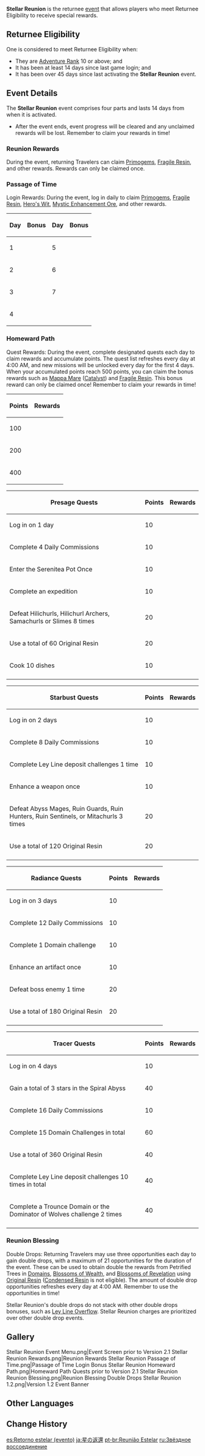 {{Event
|name              = Stellar Reunion
|image             = Stellar Reunion.jpg
|type              = In-Game
|type2             = Indefinite
|type3             = Login
|time_known        = yes
|time_start        = 2020-12-23 14:00:00
|time_start_offset = UTC+8
|time_end          = none
|link              = https://genshin.hoyoverse.com/en/news/detail/7489
}}

'''Stellar Reunion''' is the returnee [[event]] that allows players who meet Returnee Eligibility to receive special rewards.

==Returnee Eligibility==
One is considered to meet Returnee Eligibility when:
*They are [[Adventure Rank]] 10 or above; and
*It has been at least 14 days since last game login; and
*It has been over 45 days since last activating the '''Stellar Reunion''' event.

==Event Details==
The '''Stellar Reunion''' event comprises four parts and lasts 14 days from when it is activated.

*After the event ends, event progress will be cleared and any unclaimed rewards will be lost. Remember to claim your rewards in time!

===Reunion Rewards===
During the event, returning Travelers can claim [[Primogems]], [[Fragile Resin]], and other rewards. Rewards can only be claimed once.

{{Card|Primogem|100|rarity=5}}{{Card|Fragile Resin|1|rarity=4}}{{Card|Hero's Wit|5|rarity=4}}{{Card|Mystic Enhancement Ore|10|rarity=3}}{{Card|Mora|80,000|rarity=3}}

===Passage of Time===
Login Rewards: During the event, log in daily to claim [[Primogems]], [[Fragile Resin]], [[Hero's Wit]], [[Mystic Enhancement Ore]], and other rewards.

{| class="article-table sortable"
!Day
!Bonus
!Day
!Bonus
|-
|1
|{{Card|Primogem|100|rarity=5}}
|5
|{{Card|Primogem|100|rarity=5}}{{Card|Mystic Enhancement Ore|5|rarity=3}}
|-
|2
|{{Card|Primogem|100|rarity=5}}{{Card|Mystic Enhancement Ore|5|rarity=3}}
|6
|{{Card|Mora|100,000|rarity=3}}
|-
|3
|{{Card|Primogem|100|rarity=5}}
|7
|{{Card|Fragile Resin|2|rarity=4}}
|-
|4
|{{Card|Hero's Wit|10|rarity=4}}
|
|
|}

===Homeward Path===
Quest Rewards: During the event, complete designated quests each day to claim rewards and accumulate points. The quest list refreshes every day at 4:00 AM, and new missions will be unlocked every day for the first 4 days. When your accumulated points reach 500 points, you can claim the bonus rewards such as [[Mappa Mare]] ([[Catalyst]]) and [[Fragile Resin]]. This bonus reward can only be claimed once! Remember to claim your rewards in time!

{| class="article-table sortable tdc1 tdc2"
!Points
!Rewards
|-
|100
|{{Card|Mora|200,000}}
|-
|200
|{{Card|Fragile Resin|2}}
|-
|400
|{{Card|Mappa Mare|1}}
|}

{| class="wikitable sortable tdc2 tdc3"
! Presage Quests
! Points
! Rewards
|-
|Log in on 1 day
|10
|{{Card|Adventurer's Experience|5}}{{Card|Mystic Enhancement Ore|5}}
|-
|Complete 4 Daily Commissions
|10
|{{Card|Adventurer's Experience|5}}{{Card|Mora|15,000}}
|-
|Enter the Serenitea Pot Once
|10
|{{Card|Hero's Wit|3}}{{Card|Mora|15,000}}
|-
|Complete an expedition
|10
|{{Card|Mushroom Pizza|3}}{{Card|Mora|15,000}}
|-
|Defeat Hilichurls, Hilichurl Archers, Samachurls or Slimes 8 times
|20
|{{Card|Adventurer's Experience|3}}{{Card|Fine Enhancement Ore|3}}
|-
|Use a total of 60 Original Resin
|20
|{{Card|Adventurer's Experience|3}}{{Card|Fine Enhancement Ore|3}}
|-
|Cook 10 dishes
|10
|{{Card|Mondstadt Hash Brown|3}}{{Card|Mora|15,000}}
|-
|}

{| class="wikitable sortable tdc2 tdc3"
! Starbust Quests
! Points
! Rewards
|-
|Log in on 2 days
|10
|{{Card|Adventurer's Experience|5}}{{Card|Mystic Enhancement Ore|5}}
|-
|Complete 8 Daily Commissions
|10
|{{Card|Adventurer's Experience|5}}{{Card|Mora|15,000}}
|-
|Complete Ley Line deposit challenges 1 time
|10
|{{Card|Adventurer's Experience|5}}{{Card|Mora|20,000}}
|-
|Enhance a weapon once
|10
|{{Card|Mondstadt Hash Brown|3}}{{Card|Mora|15,000}}
|-
|Defeat Abyss Mages, Ruin Guards, Ruin Hunters, Ruin Sentinels, or Mitachurls 3 times
|20
|{{Card|Adventurer's Experience|3}}{{Card|Mora|10,000}}
|-
|Use a total of 120 Original Resin
|20
|{{Card|Adventurer's Experience|3}}{{Card|Mora|10,000}}
|-
|}

{| class="wikitable sortable tdc2 tdc3"
! Radiance Quests
! Points
! Rewards
|-
|Log in on 3 days
|10
|{{Card|Adventurer's Experience|5}}{{Card|Mystic Enhancement Ore|5}}
|-
|Complete 12 Daily Commissions
|10
|{{Card|Adventurer's Experience|5}}{{Card|Mora|15,000}}
|-
|Complete 1 Domain challenge
|10
|{{Card|Adventurer's Experience|5}}{{Card|Mora|20,000}}
|-
|Enhance an artifact once
|10
|{{Card|Mondstadt Hash Brown|3}}{{Card|Mora|15,000}}
|-
|Defeat boss enemy 1 time
|20
|{{Card|Adventurer's Experience|3}}{{Card|Fine Enhancement Ore|3}}
|-
|Use a total of 180 Original Resin
|20
|{{Card|Adventurer's Experience|3}}{{Card|Fine Enhancement Ore|3}}
|-
|}

{| class="wikitable sortable tdc2 tdc3"
! style="width: 75%" |Tracer Quests
! Points
! Rewards
|-
|Log in on 4 days
|10
|{{Card|Adventurer's Experience|5}}{{Card|Mystic Enhancement Ore|5}}
|-
|Gain a total of 3 stars in the Spiral Abyss
|40
|{{Card|Hero's Wit|2}}{{Card|Mora|20,000}}
|-
|Complete 16 Daily Commissions
|10
|{{Card|Adventurer's Experience|5}}{{Card|Mora|15,000}}
|-
|Complete 15 Domain Challenges in total
|60
|{{Card|Hero's Wit|4}}{{Card|Mora|40,000}}
|-
|Use a total of 360 Original Resin
|40
|{{Card|Hero's Wit|2}}{{Card|Mora|20,000}}
|-
|Complete Ley Line deposit challenges 10 times in total
|40
|{{Card|Hero's Wit|4}}{{Card|Mora|40,000}}
|-
|Complete a Trounce Domain or the Dominator of Wolves challenge 2 times
|40
|{{Card|Hero's Wit|2}}{{Card|Mora|20,000}}
|-
|}

===Reunion Blessing===
Double Drops: Returning Travelers may use three opportunities each day to gain double drops, with a maximum of 21 opportunities for the duration of the event. These can be used to obtain double the rewards from Petrified Trees in [[Domains]], [[Ley Line Outcrops|Blossoms of Wealth]], and [[Ley Line Outcrops|Blossoms of Revelation]] using [[Original Resin]] ([[Condensed Resin]] is not eligible). The amount of double drop opportunities refreshes every day at 4:00 AM. Remember to use the opportunities in time!

Stellar Reunion's double drops do not stack with other double drops bonuses, such as [[Ley Line Overflow]]. Stellar Reunion charges are prioritized over other double drop events.

==Gallery==
<gallery hideaddbutton="true" captionalign="center">
Stellar Reunion Event Menu.png|Event Screen prior to Version 2.1
Stellar Reunion Rewards.png|Reunion Rewards
Stellar Reunion Passage of Time.png|Passage of Time Login Bonus
Stellar Reunion Homeward Path.png|Homeward Path Quests prior to Version 2.1
Stellar Reunion Reunion Blessing.png|Reunion Blessing Double Drops
Stellar Reunion 1.2.png|Version 1.2 Event Banner
</gallery>

==Other Languages==
{{Other Languages
|en      = Stellar Reunion
|zhs     = 星之归还
|zhs_rm  = Xīng zhī Guīhuán
|zht     = 星之歸還
|zht_rm  = Xīng zhī Guīhuán
|zh_tl   = Return of the Star
|ja      = 星の返還
|ja_rm   = Hoshi no Henkan
|ja_tl   = Return of the Star
|ko      = 별의 귀환
|ko_rm   = 
|ko_tl   = 
|es      = Retorno estelar
|es_tl   = Stellar Return
|fr      = Réunion stellaire
|fr_tl   = Stellar Reunion
|ru      = Звёздное воссоединение
|ru_tl   = 
|th      = ดวงดาวที่หวนคืน
|th_rm   = Duangdao Thi Huan Khuen
|th_tl   = 
|vi      = Ngôi Sao Trở Về
|vi_tl   = 
|de      = Wiederkunft der Gestirne
|de_tl   = Second Coming of the Celestial Bodies
|id      = Reuni Bintang
|id_tl   = Stellar Reunion
|pt      = Reunião Estelar
|pt_tl   = 
}}

==Change History==
{{Change History|1.2}}

[[es:Retorno estelar (evento)]]
[[ja:星の返還]]
[[pt-br:Reunião Estelar]]
[[ru:Звёздное воссоединение]]